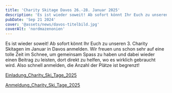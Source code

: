 ```yaml
---
title: 'Charity Skitage Davos 26.-28. Januar 2025'
description: 'Es ist wieder soweit! Ab sofort könnt Ihr Euch zu unseren 3. Charity Skitagen im Januar in Davos anmelden.'
pubDate: 'Sep 21 2024'
cover: '@assets/news/davos-titelbild.jpg'
coverAlt: 'nordmazenonien'
---
```


Es ist wieder soweit! Ab sofort könnt Ihr Euch zu unseren 3. Charity Skitagen im Januar in Davos anmelden. Wir freuen uns schon sehr auf eine tolle Zeit im Schnee, um gemeinsam Spass zu haben und dabei wieder einen Beitrag zu leisten, dort direkt zu helfen, wo es wirklich gebraucht wird. Also schnell anmelden, die Anzahl der Plätze ist begrenzt!

[Einladung_Charity_Ski_Tage_2025](/news/Einladung-Charity-Ski-Tage-2025.pdf)

[Anmeldung_Charity_Ski_Tage_2025](/news/Anmeldung-Charity-Ski-Tage-2025.pdf)